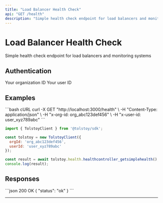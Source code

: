 ```yaml
---
title: "Load Balancer Health Check"
api: "GET /health"
description: "Simple health check endpoint for load balancers and monitoring systems"
---
```


# Load Balancer Health Check

Simple health check endpoint for load balancers and monitoring systems

## Authentication

<ParamField header="x-org-id" type="string" required>
  Your organization ID
</ParamField>

<ParamField header="x-user-id" type="string" required>
  Your user ID
</ParamField>





## Examples

<CodeGroup>
```bash cURL
curl -X GET "http://localhost:3000/health" \
  -H "Content-Type: application/json" \
  -H "x-org-id: org_abc123def456" \
  -H "x-user-id: user_xyz789abc"
```

```javascript JavaScript SDK
import { TolstoyClient } from '@tolstoy/sdk';

const tolstoy = new TolstoyClient({
  orgId: 'org_abc123def456',
  userId: 'user_xyz789abc'
});

const result = await tolstoy.health.healthcontroller_getsimplehealth();
console.log(result);
```
</CodeGroup>

## Responses

<ResponseExample>
```json 200 OK
{
  "status": "ok"
}
```
</ResponseExample>

---

<Snippet file="api-footer.mdx" />
